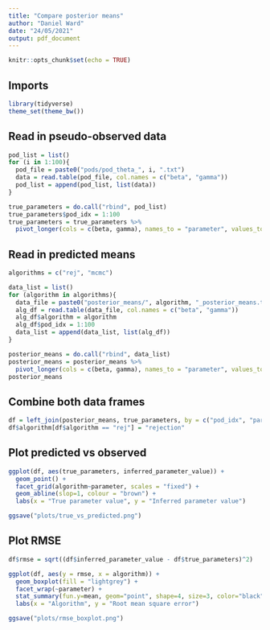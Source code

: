 ```yaml
---
title: "Compare posterior means"
author: "Daniel Ward"
date: "24/05/2021"
output: pdf_document
---
```


```r
knitr::opts_chunk$set(echo = TRUE)
```

## Imports
```r
library(tidyverse)
theme_set(theme_bw())
```
 
 
## Read in pseudo-observed data
```r
pod_list = list()
for (i in 1:100){
  pod_file = paste0("pods/pod_theta_", i, ".txt")
  data = read.table(pod_file, col.names = c("beta", "gamma"))
  pod_list = append(pod_list, list(data))
}

true_parameters = do.call("rbind", pod_list)
true_parameters$pod_idx = 1:100
true_parameters = true_parameters %>%
  pivot_longer(cols = c(beta, gamma), names_to = "parameter", values_to = "true_parameters")
```

## Read in predicted means
```r
algorithms = c("rej", "mcmc")

data_list = list()
for (algorithm in algorithms){
  data_file = paste0("posterior_means/", algorithm, "_posterior_means.txt")
  alg_df = read.table(data_file, col.names = c("beta", "gamma"))
  alg_df$algorithm = algorithm
  alg_df$pod_idx = 1:100
  data_list = append(data_list, list(alg_df))
}

posterior_means = do.call("rbind", data_list)
posterior_means = posterior_means %>%
  pivot_longer(cols = c(beta, gamma), names_to = "parameter", values_to = "inferred_parameter_value")
posterior_means
```

## Combine both data frames
```r
df = left_join(posterior_means, true_parameters, by = c("pod_idx", "parameter"))
df$algorithm[df$algorithm == "rej"] = "rejection"
```

## Plot predicted vs observed
```r
ggplot(df, aes(true_parameters, inferred_parameter_value)) +
  geom_point() +
  facet_grid(algorithm~parameter, scales = "fixed") +
  geom_abline(slop=1, colour = "brown") +
  labs(x = "True parameter value", y = "Inferred parameter value")
```
```r
ggsave("plots/true_vs_predicted.png")
```

## Plot RMSE
```r
df$rmse = sqrt((df$inferred_parameter_value - df$true_parameters)^2)
```

```r
ggplot(df, aes(y = rmse, x = algorithm)) +
  geom_boxplot(fill = "lightgrey") +
  facet_wrap(~parameter) +
  stat_summary(fun.y=mean, geom="point", shape=4, size=3, color="black", fill="red") +
  labs(x = "Algorithm", y = "Root mean square error")
```
```r
ggsave("plots/rmse_boxplot.png")
```
